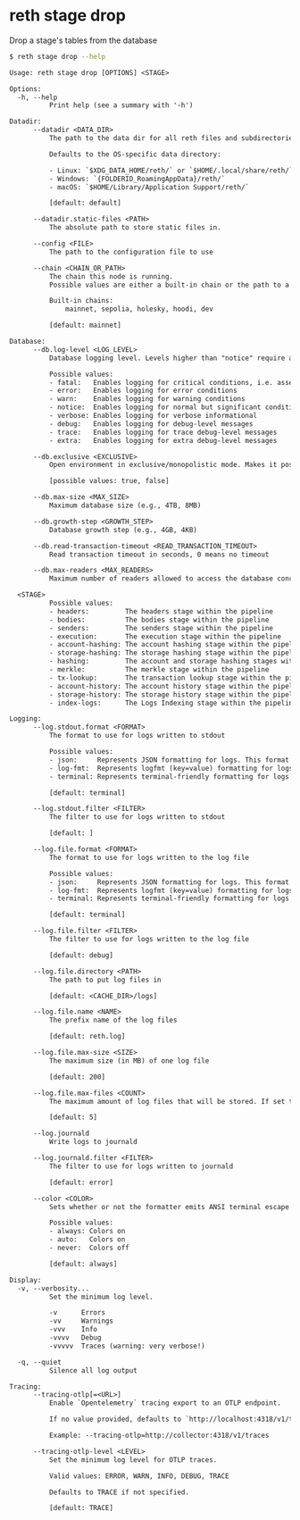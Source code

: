 # reth stage drop

Drop a stage's tables from the database

```bash
$ reth stage drop --help
```
```txt
Usage: reth stage drop [OPTIONS] <STAGE>

Options:
  -h, --help
          Print help (see a summary with '-h')

Datadir:
      --datadir <DATA_DIR>
          The path to the data dir for all reth files and subdirectories.

          Defaults to the OS-specific data directory:

          - Linux: `$XDG_DATA_HOME/reth/` or `$HOME/.local/share/reth/`
          - Windows: `{FOLDERID_RoamingAppData}/reth/`
          - macOS: `$HOME/Library/Application Support/reth/`

          [default: default]

      --datadir.static-files <PATH>
          The absolute path to store static files in.

      --config <FILE>
          The path to the configuration file to use

      --chain <CHAIN_OR_PATH>
          The chain this node is running.
          Possible values are either a built-in chain or the path to a chain specification file.

          Built-in chains:
              mainnet, sepolia, holesky, hoodi, dev

          [default: mainnet]

Database:
      --db.log-level <LOG_LEVEL>
          Database logging level. Levels higher than "notice" require a debug build

          Possible values:
          - fatal:   Enables logging for critical conditions, i.e. assertion failures
          - error:   Enables logging for error conditions
          - warn:    Enables logging for warning conditions
          - notice:  Enables logging for normal but significant condition
          - verbose: Enables logging for verbose informational
          - debug:   Enables logging for debug-level messages
          - trace:   Enables logging for trace debug-level messages
          - extra:   Enables logging for extra debug-level messages

      --db.exclusive <EXCLUSIVE>
          Open environment in exclusive/monopolistic mode. Makes it possible to open a database on an NFS volume

          [possible values: true, false]

      --db.max-size <MAX_SIZE>
          Maximum database size (e.g., 4TB, 8MB)

      --db.growth-step <GROWTH_STEP>
          Database growth step (e.g., 4GB, 4KB)

      --db.read-transaction-timeout <READ_TRANSACTION_TIMEOUT>
          Read transaction timeout in seconds, 0 means no timeout

      --db.max-readers <MAX_READERS>
          Maximum number of readers allowed to access the database concurrently

  <STAGE>
          Possible values:
          - headers:         The headers stage within the pipeline
          - bodies:          The bodies stage within the pipeline
          - senders:         The senders stage within the pipeline
          - execution:       The execution stage within the pipeline
          - account-hashing: The account hashing stage within the pipeline
          - storage-hashing: The storage hashing stage within the pipeline
          - hashing:         The account and storage hashing stages within the pipeline
          - merkle:          The merkle stage within the pipeline
          - tx-lookup:       The transaction lookup stage within the pipeline
          - account-history: The account history stage within the pipeline
          - storage-history: The storage history stage within the pipeline
          - index-logs:      The Logs Indexing stage within the pipeline

Logging:
      --log.stdout.format <FORMAT>
          The format to use for logs written to stdout

          Possible values:
          - json:     Represents JSON formatting for logs. This format outputs log records as JSON objects, making it suitable for structured logging
          - log-fmt:  Represents logfmt (key=value) formatting for logs. This format is concise and human-readable, typically used in command-line applications
          - terminal: Represents terminal-friendly formatting for logs

          [default: terminal]

      --log.stdout.filter <FILTER>
          The filter to use for logs written to stdout

          [default: ]

      --log.file.format <FORMAT>
          The format to use for logs written to the log file

          Possible values:
          - json:     Represents JSON formatting for logs. This format outputs log records as JSON objects, making it suitable for structured logging
          - log-fmt:  Represents logfmt (key=value) formatting for logs. This format is concise and human-readable, typically used in command-line applications
          - terminal: Represents terminal-friendly formatting for logs

          [default: terminal]

      --log.file.filter <FILTER>
          The filter to use for logs written to the log file

          [default: debug]

      --log.file.directory <PATH>
          The path to put log files in

          [default: <CACHE_DIR>/logs]

      --log.file.name <NAME>
          The prefix name of the log files

          [default: reth.log]

      --log.file.max-size <SIZE>
          The maximum size (in MB) of one log file

          [default: 200]

      --log.file.max-files <COUNT>
          The maximum amount of log files that will be stored. If set to 0, background file logging is disabled

          [default: 5]

      --log.journald
          Write logs to journald

      --log.journald.filter <FILTER>
          The filter to use for logs written to journald

          [default: error]

      --color <COLOR>
          Sets whether or not the formatter emits ANSI terminal escape codes for colors and other text formatting

          Possible values:
          - always: Colors on
          - auto:   Colors on
          - never:  Colors off

          [default: always]

Display:
  -v, --verbosity...
          Set the minimum log level.

          -v      Errors
          -vv     Warnings
          -vvv    Info
          -vvvv   Debug
          -vvvvv  Traces (warning: very verbose!)

  -q, --quiet
          Silence all log output

Tracing:
      --tracing-otlp[=<URL>]
          Enable `Opentelemetry` tracing export to an OTLP endpoint.

          If no value provided, defaults to `http://localhost:4318/v1/traces`.

          Example: --tracing-otlp=http://collector:4318/v1/traces

      --tracing-otlp-level <LEVEL>
          Set the minimum log level for OTLP traces.

          Valid values: ERROR, WARN, INFO, DEBUG, TRACE

          Defaults to TRACE if not specified.

          [default: TRACE]
```